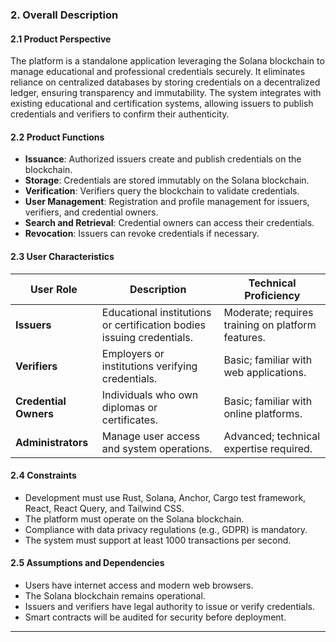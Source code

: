 ### 2. Overall Description

#### 2.1 Product Perspective
The platform is a standalone application leveraging the Solana blockchain to manage educational and professional credentials securely. It eliminates reliance on centralized databases by storing credentials on a decentralized ledger, ensuring transparency and immutability. The system integrates with existing educational and certification systems, allowing issuers to publish credentials and verifiers to confirm their authenticity.

#### 2.2 Product Functions
- **Issuance**: Authorized issuers create and publish credentials on the blockchain.
- **Storage**: Credentials are stored immutably on the Solana blockchain.
- **Verification**: Verifiers query the blockchain to validate credentials.
- **User Management**: Registration and profile management for issuers, verifiers, and credential owners.
- **Search and Retrieval**: Credential owners can access their credentials.
- **Revocation**: Issuers can revoke credentials if necessary.

#### 2.3 User Characteristics
| User Role | Description | Technical Proficiency |
|-----------|-------------|----------------------|
| **Issuers** | Educational institutions or certification bodies issuing credentials. | Moderate; requires training on platform features. |
| **Verifiers** | Employers or institutions verifying credentials. | Basic; familiar with web applications. |
| **Credential Owners** | Individuals who own diplomas or certificates. | Basic; familiar with online platforms. |
| **Administrators** | Manage user access and system operations. | Advanced; technical expertise required. |

#### 2.4 Constraints
- Development must use Rust, Solana, Anchor, Cargo test framework, React, React Query, and Tailwind CSS.
- The platform must operate on the Solana blockchain.
- Compliance with data privacy regulations (e.g., GDPR) is mandatory.
- The system must support at least 1000 transactions per second.

#### 2.5 Assumptions and Dependencies
- Users have internet access and modern web browsers.
- The Solana blockchain remains operational.
- Issuers and verifiers have legal authority to issue or verify credentials.
- Smart contracts will be audited for security before deployment.

---

